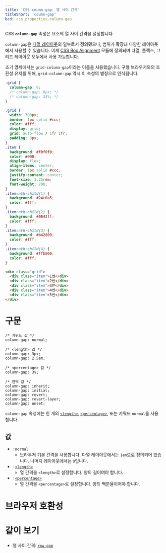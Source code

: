 ```yaml
---
title: 'CSS coumn-gap: 열 사이 간격'
titleShort: 'coumn-gap'
bcd: css.properties.column-gap
---
```


CSS **`column-gap`** 속성은 요소의 열 사이 간격을 설정합니다.

`column-gap`은 [다열 레이아웃](https://developer.mozilla.org/en-US/docs/Web/CSS/CSS_multicol_layout)의 일부로서 정의됐으나, 범위가 확장돼 다양한 레이아웃에서 사용할 수 있습니다. 이제 [CSS Box Alignment](https://developer.mozilla.org/en-US/docs/Web/CSS/CSS_box_alignment) 모듈에 정의되며 다열, 플렉스, 그리드 레이아웃 모두에서 사용 가능합니다.

초기 명세에서는 `grid-column-gap`이라는 이름을 사용했습니다. 구형 브라우저와의 호환성 유지를 위해, `grid-column-gap` 역시 이 속성의 별칭으로 인식됩니다.

```css hidden name=demo
.grid {
  column-gap: 0;
  /* column-gap: 8px; */
  /* column-gap: 33%; */
}
```

```css hidden editable=false name=demo filename=style
.grid {
  width: 300px;
  border: 1px solid #ccc;
  color: #fff;
  display: grid;
  grid: auto-flow / 1fr 1fr;
  padding: 8px;
}
.item {
  background: #f0f0f0;
  color: #000;
  display: flex;
  align-items: center;
  border: 1px solid #ccc;
  justify-content: center;
  font-size: 1.25rem;
  font-weight: 700;
}
.item:nth-child(1) {
  background: #24c0a5;
  color: #fff;
}
.item:nth-child(2) {
  background: #0043ff;
  color: #fff;
}
.item:nth-child(3) {
  background: #b42809;
  color: #fff;
}
.item:nth-child(4) {
  background: #ffb800;
  color: #fff;
}
```

```html hidden name=demo
<div class="grid">
  <div class="item">1번</div>
  <div class="item">2번</div>
  <div class="item">3번</div>
  <div class="item">4번</div>
  <div class="item">5번</div>
</div>
```

<LiveExample height={200} lang="css" name="demo" />

# 구문

```css-prop
/* 키워드 값 */
column-gap: normal;

/* <length> 값 */
column-gap: 3px;
column-gap: 2.5em;

/* <percentage> 값 */
column-gap: 3%;

/* 전역 값 */
column-gap: inherit;
column-gap: initial;
column-gap: revert;
column-gap: revert-layer;
column-gap: unset;
```

`column-gap` 속성에는 한 개의 [`<length>`], [`<percentage>`], 또는 키워드 `normal`을 사용합니다.

## 값

- : `normal`
  - 브라우저 기본 간격을 사용합니다. 다열 레이아웃에서는 `1em`으로 정의되어 있습니다. 나머지 레이아웃에서는 `0`입니다.
- : [`<length>`]
  - 열 간격을 `<length>`로 설정합니다. 양의 길이여야 합니다.
- : [`<percentage>`]
  - 열 간격을 `<percentage>`로 설정합니다. 양의 백분율이어야 합니다.

# 브라우저 호환성

<BrowserCompat data={props.bcd} />

# 같이 보기

- 행 사이 간격: [`row-gap`]

[`<length>`]: ./length
[`<percentage>`]: ./percentage
[`row-gap`]: ./row-gap
